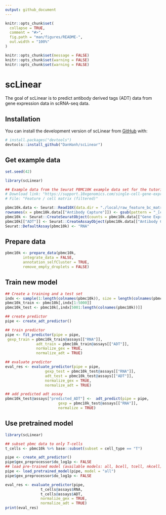 ```yaml
---
output: github_document
---
```


<!-- README.md is generated from README.Rmd. Please edit that file -->

```r
knitr::opts_chunk$set(
  collapse = TRUE,
  comment = "#>",
  fig.path = "man/figures/README-",
  out.width = "100%"
)

knitr::opts_chunk$set(message = FALSE)
knitr::opts_chunk$set(warning = FALSE)
knitr::opts_chunk$set(warning = FALSE)


```

# scLinear

<!-- badges: start -->
<!-- badges: end -->

The goal of scLinear is to predict antibody derived tags (ADT) data from gene expression data in scRNA-seq data.

## Installation

You can install the development version of scLinear from [GitHub](https://github.com/) with:

``` r
# install.packages("devtools")
devtools::install_github("DanHanh/scLinear")
```

## Get example data

```r
set.seed(42)

library(scLinear)

## Example data from the Seurat PBMC10K example data set for the tutorial: https://satijalab.org/seurat/articles/multimodal_vignette.html.
# Download link: "https://support.10xgenomics.com/single-cell-gene-expression/datasets/3.0.0/pbmc_10k_protein_v3".
# File: "Feature / cell matrix (filtered)"

pbmc10k.data <- Seurat::Read10X(data.dir = "./local/raw_feature_bc_matrix/pbmc_10k_protein_v3_filtered_feature_bc_matrix/filtered_feature_bc_matrix")
rownames(x = pbmc10k.data[["Antibody Capture"]]) <- gsub(pattern = "_[control_]*TotalSeqB", replacement = "", x = rownames(x = pbmc10k.data[["Antibody Capture"]]))
pbmc10k <- Seurat::CreateSeuratObject(counts = pbmc10k.data[["Gene Expression"]], min.cells = 1, min.features = 1)
pbmc10k[["ADT"]] <- Seurat::CreateAssayObject(pbmc10k.data[["Antibody Capture"]][, colnames(x = pbmc10k)])
Seurat::DefaultAssay(pbmc10k) <- "RNA"

```


## Prepare data

```r
pbmc10k <- prepare_data(pbmc10k,
 		integrate_data = FALSE,
 		annotation_selfCluster = TRUE, 
 		remove_empty_droplets = FALSE)


```


## Train new model

```r
## Create a training and a test set
indx <- sample(1:length(colnames(pbmc10k)), size = length(colnames(pbmc10k)), replace = FALSE)
pbmc10k_train <- pbmc10k[,indx[1:5000]]
pbmc10k_test <- pbmc10k[,indx[5001:length(colnames(pbmc10k))]]

## create predictor
pipe <- create_adt_predictor()

## train predictor
pipe <- fit_predictor(pipe = pipe,
 gexp_train = pbmc10k_train@assays[["RNA"]],
              adt_train = pbmc10k_train@assays[["ADT"]],
              normalize_gex = TRUE,
              normalize_adt = TRUE)

## evaluate predictor
eval_res <- evaluate_predictor(pipe = pipe,
                  gexp_test = pbmc10k_test@assays[["RNA"]],
                  adt_test = pbmc10k_test@assays[["ADT"]],
                  normalize_gex = TRUE,
                  normalize_adt = TRUE)

## add predicted adt assay
pbmc10k_test@assays["predicted_ADT"] <-  adt_predict(pipe = pipe,
 						gexp = pbmc10k_test@assays[["RNA"]],
 						normalize = TRUE)

```



## Use pretrained model

```r
library(scLinear)

## subset pbmc data to only T-cells
t_cells <- pbmc10k %>% base::subset(subset = cell_type == "T")

pipe <- create_adt_predictor()
pipe$gex_preprocessor$do_log1p <- FALSE
## load pre-trained model (available models: all, bcell, tcell, nkcell)
pipe <- load_pretrained_model(pipe, model = "all")
pipe$gex_preprocessor$do_log1p <- FALSE

eval_res <- evaluate_predictor(pipe,
 				t_cells@assays$RNA,
 				t_cells@assays$ADT,
 				normalize_gex = TRUE,
 				normalize_adt = TRUE)
print(eval_res)

```

